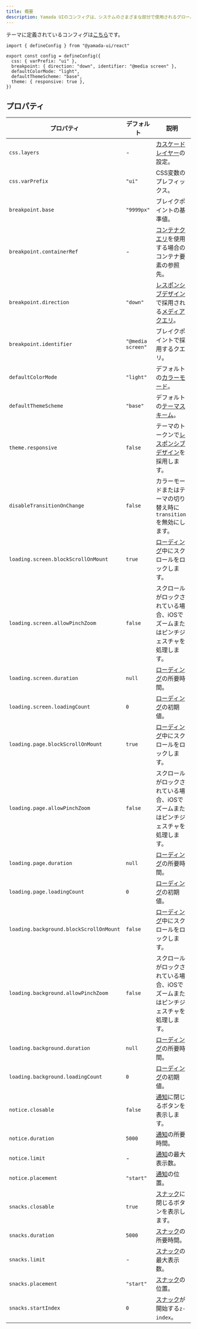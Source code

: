 ```yaml
---
title: 概要
description: Yamada UIのコンフィグは、システムのさまざまな部分で使用されるグローバルな設定です。
---
```


テーマに定義されているコンフィグは[こちら](https://github.com/yamada-ui/yamada-ui/blob/main/packages/react/src/theme/config.ts)です。

```tsx
import { defineConfig } from "@yamada-ui/react"

export const config = defineConfig({
  css: { varPrefix: "ui" },
  breakpoint: { direction: "down", identifier: "@media screen" },
  defaultColorMode: "light",
  defaultThemeScheme: "base",
  theme: { responsive: true },
})
```

## プロパティ

| プロパティ                              | デフォルト        | 説明                                                                                                                            |
| --------------------------------------- | ----------------- | ------------------------------------------------------------------------------------------------------------------------------- |
| `css.layers`                            | -                 | [カスケードレイヤー](/docs/theming/cascade-layers)の設定。                                                                      |
| `css.varPrefix`                         | `"ui"`            | CSS変数のプレフィックス。                                                                                                       |
| `breakpoint.base`                       | `"9999px"`        | ブレイクポイントの基準値。                                                                                                      |
| `breakpoint.containerRef`               | -                 | [コンテナクエリ](/docs/theming/breakpoints#コンテナクエリ)を使用する場合のコンテナ要素の参照先。                                |
| `breakpoint.direction`                  | `"down"`          | [レスポンシブデザイン](/docs/styling/responsive-design)で採用される[メディアクエリ](/docs/theming/breakpoints#メディアクエリ)。 |
| `breakpoint.identifier`                 | `"@media screen"` | ブレイクポイントで採用するクエリ。                                                                                              |
| `defaultColorMode`                      | `"light"`         | デフォルトの[カラーモード](/docs/theming/color-mode)。                                                                          |
| `defaultThemeScheme`                    | `"base"`          | デフォルトの[テーマスキーム](/docs/theming/switching-themes)。                                                                  |
| `theme.responsive`                      | `false`           | テーマのトークンで[レスポンシブデザイン](/docs/styling/responsive-design)を採用します。                                         |
| `disableTransitionOnChange`             | `false`           | カラーモードまたはテーマの切り替え時に`transition`を無効にします。                                                              |
| `loading.screen.blockScrollOnMount`     | `true`            | [ローディング](/docs/hooks/use-loading)中にスクロールをロックします。                                                           |
| `loading.screen.allowPinchZoom`         | `false`           | スクロールがロックされている場合、iOSでズームまたはピンチジェスチャを処理します。                                               |
| `loading.screen.duration`               | `null`            | [ローディング](/docs/hooks/use-loading)の所要時間。                                                                             |
| `loading.screen.loadingCount`           | `0`               | [ローディング](/docs/hooks/use-loading)の初期値。                                                                               |
| `loading.page.blockScrollOnMount`       | `true`            | [ローディング](/docs/hooks/use-loading)中にスクロールをロックします。                                                           |
| `loading.page.allowPinchZoom`           | `false`           | スクロールがロックされている場合、iOSでズームまたはピンチジェスチャを処理します。                                               |
| `loading.page.duration`                 | `null`            | [ローディング](/docs/hooks/use-loading)の所要時間。                                                                             |
| `loading.page.loadingCount`             | `0`               | [ローディング](/docs/hooks/use-loading)の初期値。                                                                               |
| `loading.background.blockScrollOnMount` | `false`           | [ローディング](/docs/hooks/use-loading)中にスクロールをロックします。                                                           |
| `loading.background.allowPinchZoom`     | `false`           | スクロールがロックされている場合、iOSでズームまたはピンチジェスチャを処理します。                                               |
| `loading.background.duration`           | `null`            | [ローディング](/docs/hooks/use-loading)の所要時間。                                                                             |
| `loading.background.loadingCount`       | `0`               | [ローディング](/docs/hooks/use-loading)の初期値。                                                                               |
| `notice.closable`                       | `false`           | [通知](/docs/hooks/use-notice)に閉じるボタンを表示します。                                                                      |
| `notice.duration`                       | `5000`            | [通知](/docs/hooks/use-notice)の所要時間。                                                                                      |
| `notice.limit`                          | -                 | [通知](/docs/hooks/use-notice)の最大表示数。                                                                                    |
| `notice.placement`                      | `"start"`         | [通知](/docs/hooks/use-notice)の位置。                                                                                          |
| `snacks.closable`                       | `true`            | [スナック](/docs/hooks/use-snacks)に閉じるボタンを表示します。                                                                  |
| `snacks.duration`                       | `5000`            | [スナック](/docs/hooks/use-snacks)の所要時間。                                                                                  |
| `snacks.limit`                          | -                 | [スナック](/docs/hooks/use-snacks)の最大表示数。                                                                                |
| `snacks.placement`                      | `"start"`         | [スナック](/docs/hooks/use-snacks)の位置。                                                                                      |
| `snacks.startIndex`                     | `0`               | [スナック](/docs/hooks/use-snacks)が開始する`z-index`。                                                                         |
